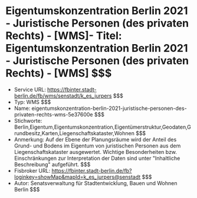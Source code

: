 # Eigentumskonzentration Berlin 2021 - Juristische Personen (des privaten Rechts) - [WMS]- Titel: Eigentumskonzentration Berlin 2021 - Juristische Personen (des privaten Rechts) - [WMS] $$$
- Service URL: https://fbinter.stadt-berlin.de/fb/wms/senstadt/k_es_jurpers $$$
- Typ: WMS $$$
- Name: eigentumskonzentration-berlin-2021-juristische-personen-des-privaten-rechts-wms-5e37600e $$$
- Stichworte: Berlin,Eigentum,Eigentumskonzentration,Eigentümerstruktur,Geodaten,Grundbesitz,Karten,Liegenschaftskataster,Wohnen $$$
- Anmerkung: Auf der Ebene der Planungsräume wird der Anteil des Grund- und Bodens im Eigentum von juristischen Personen aus dem Liegenschaftskataster ausgewertet. Wichtige Besonderheiten bzw. Einschränkungen zur Interpretation der Daten sind unter "Inhaltliche Beschreibung" aufgeführt. $$$
- Fisbroker URL: https://fbinter.stadt-berlin.de/fb?loginkey=showMap&mapId=k_es_jurpers@senstadt $$$
- Autor: Senatsverwaltung für Stadtentwicklung, Bauen und Wohnen Berlin $$$
